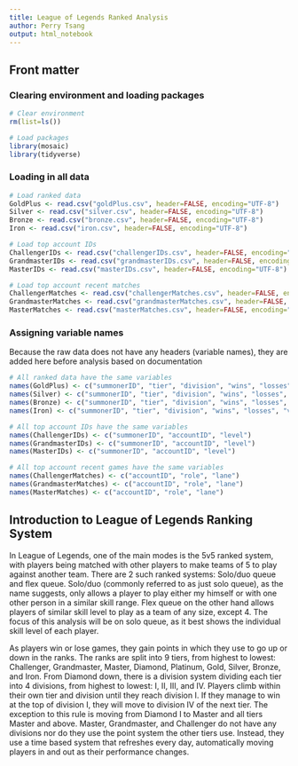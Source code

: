 ```yaml
---
title: League of Legends Ranked Analysis
author: Perry Tsang
output: html_notebook
---
```


## Front matter
### Clearing environment and loading packages
```r
# Clear environment
rm(list=ls())

# Load packages
library(mosaic)
library(tidyverse)
```

### Loading in all data
```r
# Load ranked data
GoldPlus <- read.csv("goldPlus.csv", header=FALSE, encoding="UTF-8")
Silver <- read.csv("silver.csv", header=FALSE, encoding="UTF-8")
Bronze <- read.csv("bronze.csv", header=FALSE, encoding="UTF-8")
Iron <- read.csv("iron.csv", header=FALSE, encoding="UTF-8")

# Load top account IDs
ChallengerIDs <- read.csv("challengerIDs.csv", header=FALSE, encoding="UTF-8")
GrandmasterIDs <- read.csv("grandmasterIDs.csv", header=FALSE, encoding="UTF-8")
MasterIDs <- read.csv("masterIDs.csv", header=FALSE, encoding="UTF-8")

# Load top account recent matches
ChallengerMatches <- read.csv("challengerMatches.csv", header=FALSE, encoding="UTF-8")
GrandmasterMatches <- read.csv("grandmasterMatches.csv", header=FALSE, encoding="UTF-8")
MasterMatches <- read.csv("masterMatches.csv", header=FALSE, encoding="UTF-8")
```

### Assigning variable names
Because the raw data does not have any headers (variable names), they are added here before analysis based on documentation
```r
# All ranked data have the same variables
names(GoldPlus) <- c("summonerID", "tier", "division", "wins", "losses", "veteran")
names(Silver) <- c("summonerID", "tier", "division", "wins", "losses", "veteran")
names(Bronze) <- c("summonerID", "tier", "division", "wins", "losses", "veteran")
names(Iron) <- c("summonerID", "tier", "division", "wins", "losses", "veteran")

# All top account IDs have the same variables
names(ChallengerIDs) <- c("summonerID", "accountID", "level")
names(GrandmasterIDs) <- c("summonerID", "accountID", "level")
names(MasterIDs) <- c("summonerID", "accountID", "level")

# All top account recent games have the same variables
names(ChallengerMatches) <- c("accountID", "role", "lane")
names(GrandmasterMatches) <- c("accountID", "role", "lane")
names(MasterMatches) <- c("accountID", "role", "lane")
```

## Introduction to League of Legends Ranking System
In League of Legends, one of the main modes is the 5v5 ranked system, with players being matched with other players to make teams of 5 to play against another team. There are 2 such ranked systems: Solo/duo queue and flex queue. Solo/duo (commonly referred to as just solo queue), as the name suggests, only allows a player to play either my himself or with one other person in a similar skill range. Flex queue on the other hand allows players of similar skill level to play as a team of any size, except 4. The focus of this analysis will be on solo queue, as it best shows the individual skill level of each player.

As players win or lose games, they gain points in which they use to go up or down in the ranks. The ranks are split into 9 tiers, from highest to lowest: Challenger, Grandmaster, Master, Diamond, Platinum, Gold, Silver, Bronze, and Iron. From Diamond down, there is a division system dividing each tier into 4 divisions, from highest to lowest: I, II, III, and IV. Players climb within their own tier and division until they reach division I. If they manage to win at the top of division I, they will move to division IV of the next tier. The exception to this rule is moving from Diamond I to Master and all tiers Master and above. Master, Grandmaster, and Challenger do not have any divisions nor do they use the point system the other tiers use. Instead, they use a time based system that refreshes every day, automatically moving players in and out as their performance changes.
